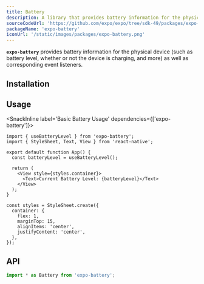 ```yaml
---
title: Battery
description: A library that provides battery information for the physical device, as well as corresponding event listeners.
sourceCodeUrl: 'https://github.com/expo/expo/tree/sdk-49/packages/expo-battery'
packageName: 'expo-battery'
iconUrl: '/static/images/packages/expo-battery.png'
---
```



**`expo-battery`** provides battery information for the physical device (such as battery level, whether or not the device is charging, and more) as well as corresponding event listeners.

<PlatformsSection android emulator ios web />

## Installation

<APIInstallSection />

## Usage

<SnackInline label='Basic Battery Usage' dependencies={['expo-battery']}>

```tsx
import { useBatteryLevel } from 'expo-battery';
import { StyleSheet, Text, View } from 'react-native';

export default function App() {
  const batteryLevel = useBatteryLevel();

  return (
    <View style={styles.container}>
      <Text>Current Battery Level: {batteryLevel}</Text>
    </View>
  );
}

const styles = StyleSheet.create({
  container: {
    flex: 1,
    marginTop: 15,
    alignItems: 'center',
    justifyContent: 'center',
  },
});
```

</SnackInline>

## API

```js
import * as Battery from 'expo-battery';
```

<APISection packageName="expo-battery" />
